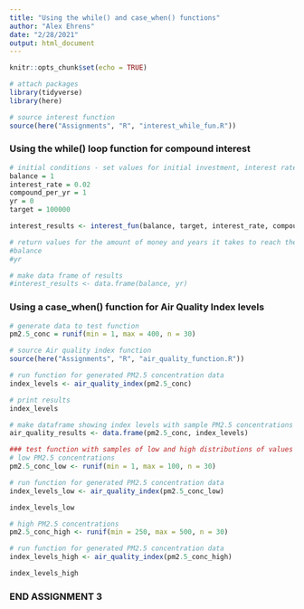 ```yaml
---
title: "Using the while() and case_when() functions"
author: "Alex Ehrens"
date: "2/28/2021"
output: html_document
---
```


```r
knitr::opts_chunk$set(echo = TRUE)

# attach packages
library(tidyverse)
library(here)

# source interest function
source(here("Assignments", "R", "interest_while_fun.R"))
```

### Using the while() loop function for compound interest

```r
# initial conditions - set values for initial investment, interest rate, amount of times compounded annually, number of years, and target balance
balance = 1
interest_rate = 0.02
compound_per_yr = 1
yr = 0
target = 100000

interest_results <- interest_fun(balance, target, interest_rate, compound_per_yr, yr)

# return values for the amount of money and years it takes to reach the target balance in the account
#balance
#yr

# make data frame of results
#interest_results <- data.frame(balance, yr)
```

### Using a case_when() function for Air Quality Index levels
```r
# generate data to test function
pm2.5_conc = runif(min = 1, max = 400, n = 30)

# source Air quality index function
source(here("Assignments", "R", "air_quality_function.R"))

# run function for generated PM2.5 concentration data
index_levels <- air_quality_index(pm2.5_conc)

# print results
index_levels

# make dataframe showing index levels with sample PM2.5 concentrations
air_quality_results <- data.frame(pm2.5_conc, index_levels)
```

```r
### test function with samples of low and high distributions of values
# low PM2.5 concentrations
pm2.5_conc_low <- runif(min = 1, max = 100, n = 30)

# run function for generated PM2.5 concentration data
index_levels_low <- air_quality_index(pm2.5_conc_low)

index_levels_low

# high PM2.5 concentrations
pm2.5_conc_high <- runif(min = 250, max = 500, n = 30)

# run function for generated PM2.5 concentration data
index_levels_high <- air_quality_index(pm2.5_conc_high)

index_levels_high
```

### END ASSIGNMENT 3
